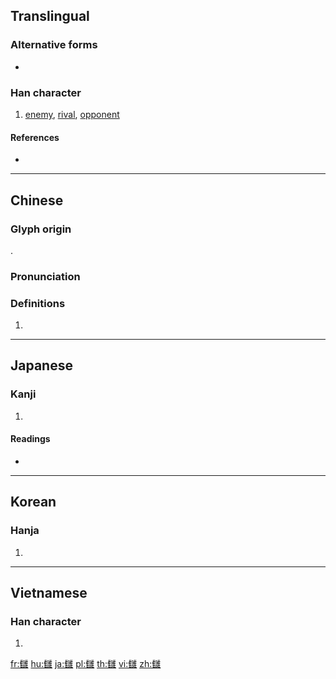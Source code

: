 {{character info/new}}
{{also|讐|仇|雠}}
==Translingual==

===Alternative forms===
* {{l|mul|讐}}

===Han character===
{{Han char|rn=149|rad=言|as=16|sn=23|four=20214|canj=OGYRG||ids=⿻雔言, ⿲隹言隹}}

# [[enemy]], [[rival]], [[opponent]]

====References====
* {{Han ref|kx=1186.210|dkj=36124|dj=1650.090|hdz=64112.070|uh=8B8E|ud=35726|bh=F841|bd=63553}}

----

==Chinese==
{{zh-forms|s=雠}}

===Glyph origin===
{{Han etym}}
{{Han compound|雔|言|c1=p|c2=s|t1=two birds|t2=argue|ls=psc}}.

===Pronunciation===
{{zh-pron
|m=chóu
|c=cau4
|h=pfs=
|md=
|mn=siû
|w=
|mc=y
|oc=y
|cat=
}}

===Definitions===
{{zh-hanzi}}

# {{rfdef|lang=zh}}

----

==Japanese==

===Kanji===
{{ja-kanji|grade=|rs=言16}}

# {{defn|lang=ja|sort=言16}}

====Readings====
* {{ja-readings|goon=[[じゅ]] (ju), [[ず]] (zu)|kanon=[[しゅう]] (shū)|kun=[[むくいる]] (mukuiru), [[あだ]] (ada)}}

----

==Korean==

===Hanja===
{{ko-hanja|hangeul=수|eumhun=|rv=su|mr=su|y=swu}}

# {{defn|lang=ko|sort=言16}}

----

==Vietnamese==

===Han character===
{{vi-hantu|[[thù]], [[cừ]]|rs=言16}}

# {{defn|lang=vi|sort=言16}}

[[fr:讎]]
[[hu:讎]]
[[ja:讎]]
[[pl:讎]]
[[th:讎]]
[[vi:讎]]
[[zh:讎]]